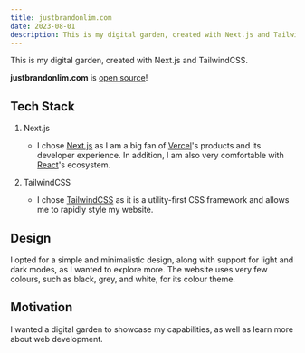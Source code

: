 ```yaml
---
title: justbrandonlim.com
date: 2023-08-01
description: This is my digital garden, created with Next.js and TailwindCSS.
---
```


This is my digital garden, created with Next.js and TailwindCSS.

<CallOut>

**justbrandonlim.com** is [open source](https://github.com/JustBrandonLim/justbrandonlim.com)!

</CallOut>

## Tech Stack

1. Next.js

   - I chose [Next.js](https://nextjs.org/) as I am a big fan of [Vercel](https://vercel.com/)'s products and its developer experience. In addition, I am also very comfortable with [React](https://react.dev/)'s ecosystem.

2. TailwindCSS
   - I chose [TailwindCSS](https://tailwindcss.com/) as it is a utility-first CSS framework and allows me to rapidly style my website.

## Design

I opted for a simple and minimalistic design, along with support for light and dark modes, as I wanted to explore more. The website uses very few colours, such as black, grey, and white, for its colour theme.

## Motivation

I wanted a digital garden to showcase my capabilities, as well as learn more about web development.
